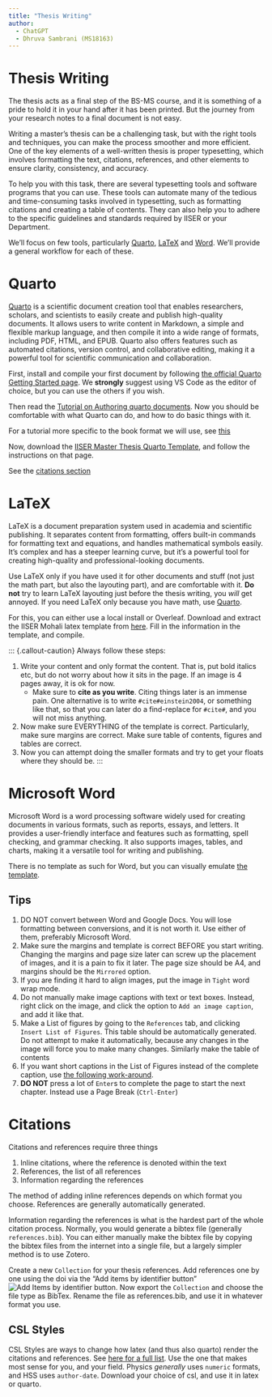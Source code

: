 ```yaml
---
title: "Thesis Writing"
author:
  - ChatGPT
  - Dhruva Sambrani (MS18163)
---
```


# Thesis Writing

The thesis acts as a final step of the BS-MS course, and it is something of a pride to hold it in your hand after it has been printed. But the journey from your research notes to a final document is not easy.

Writing a master's thesis can be a challenging task, but with the right tools and techniques, you can make the process smoother and more efficient. One of the key elements of a well-written thesis is proper typesetting, which involves formatting the text, citations, references, and other elements to ensure clarity, consistency, and accuracy.

To help you with this task, there are several typesetting tools and software programs that you can use. These tools can automate many of the tedious and time-consuming tasks involved in typesetting, such as formatting citations and creating a table of contents. They can also help you to adhere to the specific guidelines and standards required by IISER or your Department.

We'll focus on few tools, particularly [Quarto](#quarto), [LaTeX](#latex) and [Word](#word). We'll provide a general workflow for each of these.

# Quarto {#quarto}

[Quarto](https://quarto.org/) is a scientific document creation tool that enables researchers, scholars, and scientists to easily create and publish high-quality documents. It allows users to write content in Markdown, a simple and flexible markup language, and then compile it into a wide range of formats, including PDF, HTML, and EPUB. Quarto also offers features such as automated citations, version control, and collaborative editing, making it a powerful tool for scientific communication and collaboration.

First, install and compile your first document by following [the official Quarto Getting Started page](https://quarto.org/docs/get-started/hello/vscode.html). We **strongly** suggest using VS Code as the editor of choice, but you can use the others if you wish.

Then read the [Tutorial on Authoring quarto documents](https://quarto.org/docs/get-started/authoring/). Now you should be comfortable with what Quarto can do, and how to do basic things with it.

For a tutorial more specific to the book format we will use, see [this](https://quarto.org/docs/books/)

Now, download the [IISER Master Thesis Quarto Template](https://github.com/IISERM/Master-Thesis-Quarto-Template), and follow the instructions on that page.

::: {.callout-tip}

See the [citations section](#citations)

:::

# LaTeX {#latex}

LaTeX is a document preparation system used in academia and scientific publishing. It separates content from formatting, offers built-in commands for formatting text and equations, and handles mathematical symbols easily. It's complex and has a steeper learning curve, but it's a powerful tool for creating high-quality and professional-looking documents.

::: {.callout-warn}
Use LaTeX only if you have used it for other documents and stuff (not just the math part, but also the layouting part), and are comfortable with it. **Do not** try to learn LaTeX layouting just before the thesis writing, you _will_ get annoyed. If you need LaTeX only because you have math, use [Quarto](#quarto).
:::

For this, you can either use a local install or Overleaf. Download and extract the IISER Mohali latex template from [here](https://www.iisermohali.ac.in/forms/academics/forms). Fill in the information in the template, and compile.

::: {.callout-caution}
Always follow these steps:

1. Write your content and only format the content. That is, put bold italics etc, but do not worry about how it sits in the page. If an image is 4 pages away, it is ok for now.
   - Make sure to **cite as you write**. Citing things later is an immense pain. One alternative is to write `#cite#einstein2004`, or something like that, so that you can later do a find-replace for `#cite#`, and you will not miss anything.
2. Now make sure EVERYTHING of the template is correct. Particularly, make sure margins are correct. Make sure table of contents, figures and tables are correct.
3. Now you can attempt doing the smaller formats and try to get your floats where they should be.
   :::

# Microsoft Word {#word}

Microsoft Word is a word processing software widely used for creating documents in various formats, such as reports, essays, and letters. It provides a user-friendly interface and features such as formatting, spell checking, and grammar checking. It also supports images, tables, and charts, making it a versatile tool for writing and publishing.

There is no template as such for Word, but you can visually emulate [the template](https://www.iisermohali.ac.in/forms/academics/forms).

## Tips

1. DO NOT convert between Word and Google Docs. You will lose formatting between conversions, and it is not worth it. Use either of them, preferably Microsoft Word.
2. Make sure the margins and template is correct BEFORE you start writing. Changing the margins and page size later can screw up the placement of images, and it is a pain to fix it later. The page size should be A4, and margins should be the `Mirrored` option.
3. If you are finding it hard to align images, put the image in `Tight` word wrap mode.
4. Do not manually make image captions with text or text boxes. Instead, right click on the image, and click the option to `Add an image caption`, and add it like that.
5. Make a List of figures by going to the `References` tab, and clicking `Insert List of Figures`. This table should be automatically generated. Do not attempt to make it automatically, because any changes in the image will force you to make many changes. Similarly make the table of contents
6. If you want short captions in the List of Figures instead of the complete caption, use [the following work-around](https://superuser.com/a/1560893).
7. **DO NOT** press a lot of `Enter`s to complete the page to start the next chapter. Instead use a Page Break (`Ctrl-Enter`)

# Citations {#citations}

Citations and references require three things

1. Inline citations, where the reference is denoted within the text
2. References, the list of all references
3. Information regarding the references

The method of adding inline references depends on which format you choose. References are generally automatically generated. 

Information regarding the references is what is the hardest part of the whole citation process. Normally, you would generate a bibtex file (generally `references.bib`). You can either manually make the bibtex file by copying the bibtex files from the internet into a single file, but a largely simpler method is to use Zotero.

Create a new `Collection` for your thesis references. Add references one by one using the doi via the "Add items by identifier button" ![Add Items by identifier button](./images/zotero-magic.png). Now export the `Collection` and choose the file type as BibTex. Rename the file as references.bib, and use it in whatever format you use.

## CSL Styles

CSL Styles are ways to change how latex (and thus also quarto) render the citations and references. See [here for a full list](https://www.zotero.org/styles). Use the one that makes most sense for you, and your field. Physics _generally_ uses `numeric` formats, and HSS uses `author-date`. Download your choice of csl, and use it in latex or quarto.

